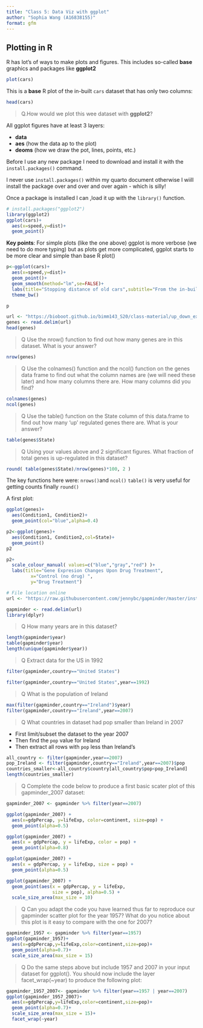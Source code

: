 ```yaml
---
title: "Class 5: Data Viz with ggplot"
author: "Sophia Wang (A16838155)"
format: gfm
---
```


## Plotting in R

R has lot's of ways to make plots and figures. This includes so-called **base** graphics and packages like **ggplot2** 

```r
plot(cars)
```

This is a **base** R plot of the in-built `cars` dataset that has only two columns:

```r
head(cars)
```

>Q.How would we plot this wee dataset with **ggplot2**?

All ggplot figures have at least 3 layers:

- **data**
- **aes** (how the data ap to the plot)
- **deoms** (how we draw the pot, lines, points, etc.)

Before I use any new package I need to download and install it with the `install.packages()` command.

I never use `install.packages()` within my quarto document otherwise I wiill install the package over and over and over again - which is silly!

Once a package is installed I can ,load it up with the `library()` function.

```r
# install.packages("ggplot2")
library(ggplot2)
ggplot(cars)+
  aes(x=speed,y=dist)+
  geom_point()
```

**Key points**: For simple plots (like the one above) ggplot is more verbose (we need to do more typing) but as plots get more complicated, ggplot starts to be more clear and simple than base R plot()

```r
p<-ggplot(cars)+
  aes(x=speed,y=dist)+
  geom_point()+
  geom_smooth(method="lm",se=FALSE)+
  labs(title="Stopping distance of old cars",subtitle="From the in-built cars dataset")+
  theme_bw()
```
```r
p
```

```r
url <- "https://bioboot.github.io/bimm143_S20/class-material/up_down_expression.txt"
genes <- read.delim(url)
head(genes)

```
>Q Use the nrow() function to find out how many genes are in this dataset. What is your answer?

```r
nrow(genes)
```

>Q Use the colnames() function and the ncol() function on the genes data frame to find out what the column names are (we will need these later) and how many columns there are. How many columns did you find?

```r
colnames(genes)
ncol(genes)
```

>Q Use the table() function on the State column of this data.frame to find out how many ‘up’ regulated genes there are. What is your answer?

```r
table(genes$State)
```

>Q Using your values above and 2 significant figures. What fraction of total genes is up-regulated in this dataset?

```r
round( table(genes$State)/nrow(genes)*100, 2 )
```


The key functions here were:
`nrows()`and `ncol()`
`table()` is very useful for getting counts
finally `round()`

A first plot:
```r
ggplot(genes)+
  aes(Condition1, Condition2)+
  geom_point(col="blue",alpha=0.4)
```
```r
p2<-ggplot(genes)+
  aes(Condition1, Condition2,col=State)+
  geom_point()
p2
```
```r
p2+
  scale_colour_manual( values=c("blue","gray","red") )+
  labs(title="Gene Expresion Changes Upon Drug Treatment",
         x="Control (no drug) ",
         y="Drug Treatment")
```




```r
# File location online
url <- "https://raw.githubusercontent.com/jennybc/gapminder/master/inst/extdata/gapminder.tsv"

gapminder <- read.delim(url)
library(dplyr)
```
>Q How many years are in this dataset?

```r
length(gapminder$year)
table(gapminder$year)
length(unique(gapminder$year))
```


>Q Extract data for the US in 1992

```r
filter(gapminder,country=="United States")

```


```r
filter(gapminder,country=="United States",year==1992)
```

>Q What is the population of Ireland

```r
max(filter(gapminder,country=="Ireland")$year)
filter(gapminder,country=="Ireland",year==2007)
```
>Q What countries in dataset had pop smaller than Ireland in 2007

- First limit/subset the dataset to the year 2007
- Then find the `pop` value for Ireland
- Then extract all rows with `pop` less than Ireland's

```r
all_country <- filter(gapminder,year==2007)
pop_Ireland <- filter(gapminder,country=="Ireland",year==2007)$pop
countries_smaller<-all_country$country[all_country$pop<pop_Ireland]
length(countries_smaller)
```


>Q Complete the code below to produce a first basic scater plot of this gapminder_2007 dataset:

```r
gapminder_2007 <- gapminder %>% filter(year==2007)
```

```r
ggplot(gapminder_2007) +
  aes(x=gdpPercap, y=lifeExp, color=continent, size=pop) +
  geom_point(alpha=0.5)
```

```r
ggplot(gapminder_2007) + 
  aes(x = gdpPercap, y = lifeExp, color = pop) +
  geom_point(alpha=0.8)
```

```r
ggplot(gapminder_2007) + 
  aes(x = gdpPercap, y = lifeExp, size = pop) +
  geom_point(alpha=0.5)
```
```r
ggplot(gapminder_2007) + 
  geom_point(aes(x = gdpPercap, y = lifeExp,
                 size = pop), alpha=0.5) + 
  scale_size_area(max_size = 10)
```
> Q Can you adapt the code you have learned thus far to reproduce our gapminder scatter plot for the year 1957? What do you notice about this plot is it easy to compare with the one for 2007?

```r
gapminder_1957 <- gapminder %>% filter(year==1957)
ggplot(gapminder_1957)+
  aes(x=gdpPercap,y=lifeExp,color=continent,size=pop)+
  geom_point(alpha=0.7)+
  scale_size_area(max_size = 15)

```

>Q Do the same steps above but include 1957 and 2007 in your input dataset for ggplot(). You should now include the layer facet_wrap(~year) to produce the following plot:

```r
gapminder_1957_2007<- gapminder %>% filter(year==1957 | year==2007)
ggplot(gapminder_1957_2007)+
  aes(x=gdpPercap,y=lifeExp,color=continent,size=pop)+
  geom_point(alpha=0.7)+
  scale_size_area(max_size = 15)+
  facet_wrap(~year)
```

